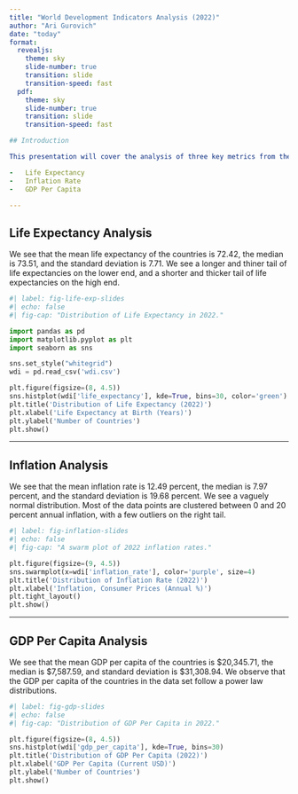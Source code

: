 ---
title: "World Development Indicators Analysis (2022)"
author: "Ari Gurovich"
date: "today"
format: 
  revealjs:
    theme: sky
    slide-number: true
    transition: slide
    transition-speed: fast
  pdf:
    theme: sky
    slide-number: true
    transition: slide
    transition-speed: fast

## Introduction

This presentation will cover the analysis of three key metrics from the World Development Indicators 2022 dataset:

-   Life Expectancy
-   Inflation Rate
-   GDP Per Capita

---

## Life Expectancy Analysis

We see that the mean life expectancy of the countries is 72.42, the median is 73.51, and the standard deviation is 7.71. We see a longer and thiner tail of life expectancies on the lower end, and a shorter and thicker tail of life expectancies on the high end.

```{python}
#| label: fig-life-exp-slides
#| echo: false
#| fig-cap: "Distribution of Life Expectancy in 2022."

import pandas as pd
import matplotlib.pyplot as plt
import seaborn as sns

sns.set_style("whitegrid")
wdi = pd.read_csv('wdi.csv')

plt.figure(figsize=(8, 4.5))
sns.histplot(wdi['life_expectancy'], kde=True, bins=30, color='green')
plt.title('Distribution of Life Expectancy (2022)')
plt.xlabel('Life Expectancy at Birth (Years)')
plt.ylabel('Number of Countries')
plt.show()
```

---

## Inflation Analysis

We see that the mean inflation rate is 12.49 percent, the median is 7.97 percent, and the standard deviation is 19.68 percent. We see a vaguely normal distribution. Most of the data points are clustered between 0 and 20 percent annual inflation, with a few outliers on the right tail.

```{python}
#| label: fig-inflation-slides
#| echo: false
#| fig-cap: "A swarm plot of 2022 inflation rates."

plt.figure(figsize=(9, 4.5))
sns.swarmplot(x=wdi['inflation_rate'], color='purple', size=4)
plt.title('Distribution of Inflation Rate (2022)')
plt.xlabel('Inflation, Consumer Prices (Annual %)')
plt.tight_layout()
plt.show()
```

---

## GDP Per Capita Analysis

We see that the mean GDP per capita of the countries is $20,345.71, the median is $7,587.59, and standard deviation is $31,308.94. We observe that the GDP per capita of the countries in the data set follow a power law distributions.  

```{python}
#| label: fig-gdp-slides
#| echo: false
#| fig-cap: "Distribution of GDP Per Capita in 2022."

plt.figure(figsize=(8, 4.5))
sns.histplot(wdi['gdp_per_capita'], kde=True, bins=30)
plt.title('Distribution of GDP Per Capita (2022)')
plt.xlabel('GDP Per Capita (Current USD)')
plt.ylabel('Number of Countries')
plt.show()
```

